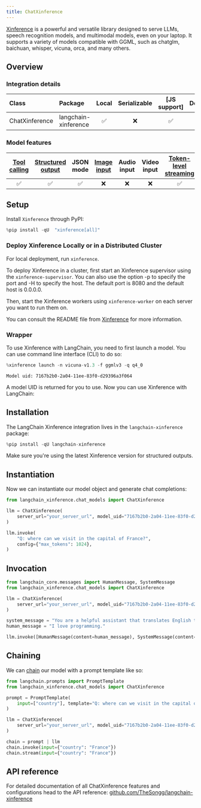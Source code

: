 ```yaml
---
title: ChatXinference
---
```


[Xinference](https://github.com/xorbitsai/inference) is a powerful and versatile library designed to serve LLMs,
speech recognition models, and multimodal models, even on your laptop. It supports a variety of models compatible with GGML, such as chatglm, baichuan, whisper, vicuna, orca, and many others.

## Overview

### Integration details

| Class | Package | Local | Serializable | [JS support] | Downloads | Version |
| :--- | :--- | :---: | :---: |  :---: | :---: | :---: |
| ChatXinference| langchain-xinference | ✅ | ❌ | ✅ | ✅ | ✅ |

### Model features

| [Tool calling](/oss/how-to/tool_calling/) | [Structured output](/oss/how-to/structured_output/) | JSON mode | [Image input](/oss/how-to/multimodal_inputs/) | Audio input | Video input | [Token-level streaming](/oss/how-to/chat_streaming/) | Native async | [Token usage](/oss/how-to/chat_token_usage_tracking/) | [Logprobs](/oss/how-to/logprobs/) |
| :---: |:----------------------------------------------------:| :---: | :---: |  :---: | :---: | :---: | :---: | :---: | :---: |
| ✅ |                          ✅                           | ✅ | ❌ | ❌ | ❌ | ✅ | ✅ | ❌ | ❌ |

## Setup

Install `Xinference` through PyPI:

```python
%pip install -qU  "xinference[all]"
```

### Deploy Xinference Locally or in a Distributed Cluster

For local deployment, run `xinference`.

To deploy Xinference in a cluster, first start an Xinference supervisor using the `xinference-supervisor`. You can also use the option -p to specify the port and -H to specify the host. The default port is 8080 and the default host is 0.0.0.0.

Then, start the Xinference workers using `xinference-worker` on each server you want to run them on.

You can consult the README file from [Xinference](https://github.com/xorbitsai/inference) for more information.

### Wrapper

To use Xinference with LangChain, you need to first launch a model. You can use command line interface (CLI) to do so:

```python
%xinference launch -n vicuna-v1.3 -f ggmlv3 -q q4_0
```

```output
Model uid: 7167b2b0-2a04-11ee-83f0-d29396a3f064
```

A model UID is returned for you to use. Now you can use Xinference with LangChain:

## Installation

The LangChain Xinference integration lives in the `langchain-xinference` package:

```python
%pip install -qU langchain-xinference
```

Make sure you're using the latest Xinference version for structured outputs.

## Instantiation

Now we can instantiate our model object and generate chat completions:

```python
from langchain_xinference.chat_models import ChatXinference

llm = ChatXinference(
    server_url="your_server_url", model_uid="7167b2b0-2a04-11ee-83f0-d29396a3f064"
)

llm.invoke(
    "Q: where can we visit in the capital of France?",
    config={"max_tokens": 1024},
)
```

## Invocation

```python
from langchain_core.messages import HumanMessage, SystemMessage
from langchain_xinference.chat_models import ChatXinference

llm = ChatXinference(
    server_url="your_server_url", model_uid="7167b2b0-2a04-11ee-83f0-d29396a3f064"
)

system_message = "You are a helpful assistant that translates English to French. Translate the user sentence."
human_message = "I love programming."

llm.invoke([HumanMessage(content=human_message), SystemMessage(content=system_message)])
```

## Chaining

We can [chain](/oss/how-to/sequence/) our model with a prompt template like so:

```python
from langchain.prompts import PromptTemplate
from langchain_xinference.chat_models import ChatXinference

prompt = PromptTemplate(
    input=["country"], template="Q: where can we visit in the capital of {country}? A:"
)

llm = ChatXinference(
    server_url="your_server_url", model_uid="7167b2b0-2a04-11ee-83f0-d29396a3f064"
)

chain = prompt | llm
chain.invoke(input={"country": "France"})
chain.stream(input={"country": "France"})
```

## API reference

For detailed documentation of all ChatXinference features and configurations head to the API reference: [github.com/TheSongg/langchain-xinference](https://github.com/TheSongg/langchain-xinference)
